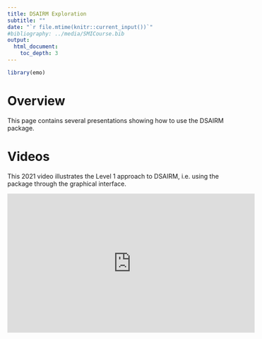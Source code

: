 ```yaml
---
title: DSAIRM Exploration
subtitle: ""
date: "`r file.mtime(knitr::current_input())`"
#bibliography: ../media/SMICourse.bib
output: 
  html_document:
    toc_depth: 3
---
```


```r
library(emo)
```


# Overview
This page contains several presentations showing how to use the DSAIRM package.



# Videos


This 2021 video illustrates the Level 1 approach to DSAIRM, i.e. using the package through the graphical interface.

<p>
<iframe width="560" height="315" src="https://www.youtube.com/embed/PHbZSY1KWuA" frameborder="0" allow="accelerometer; autoplay; encrypted-media; gyroscope; picture-in-picture" allowfullscreen></iframe>
</p>




